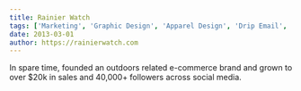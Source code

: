 ```yaml
---
title: Rainier Watch
tags: ['Marketing', 'Graphic Design', 'Apparel Design', 'Drip Email', 'Mailchimp', 'WordPress', 'Ecommerce', 'Social Media', 'Figma', 'Basecamp', 'Slack']
date: 2013-03-01
author: https://rainierwatch.com
---
```


In spare time, founded an outdoors related e-commerce brand and grown to over $20k in sales and 40,000+ followers across social media.